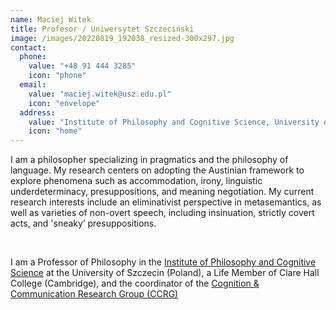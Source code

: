 ```yaml
---
name: Maciej Witek
title: Profesor / Uniwersytet Szczeciński
image: /images/20220819_192038_resized-300x297.jpg
contact:
  phone:
    value: "+48 91 444 3285"
    icon: "phone"
  email:
    value: "maciej.witek@usz.edu.pl"
    icon: "envelope"
  address:
    value: "Institute of Philosophy and Cognitive Science, University of Szczecin, ul. Krakowska 71-79, 71-017 Szczecin"
    icon: "home"
---
```


I am a philosopher specializing in pragmatics and the philosophy of language.
My research centers on adopting the Austinian framework to explore phenomena such as accommodation, irony, linguistic underdeterminacy, presuppositions, and meaning negotiation.
My current research interests include an eliminativist perspective in metasemantics, as well as varieties of non-overt speech, including insinuation, strictly covert acts, and 'sneaky’ presuppositions.

&nbsp;

I am a Professor of Philosophy in the <a href="https://en.usz.edu.pl/fik/" target="_blank" rel="noopener noreferrer">Institute of Philosophy and Cognitive Science</a> at the University of Szczecin (Poland), a Life Member of Clare Hall College (Cambridge), and the coordinator of the <a href="http://ccrg.usz.edu.pl" target="_blank" rel="noopener noreferrer">Cognition & Communication Research Group (CCRG)</a>

<CvButton text="Click here to get my CV" file="/documents/cv.pdf" />
